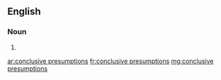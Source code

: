 ==English==

===Noun===
{{head|en|plural|head=[[conclusive]] [[presumption]]s}}

# {{plural of|conclusive presumption|lang=en}}

[[ar:conclusive presumptions]]
[[fr:conclusive presumptions]]
[[mg:conclusive presumptions]]